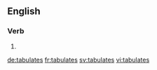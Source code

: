 ==English==

===Verb===
{{head|en|verb form}}

# {{en-third-person singular of|tabulate}}

[[de:tabulates]]
[[fr:tabulates]]
[[sv:tabulates]]
[[vi:tabulates]]